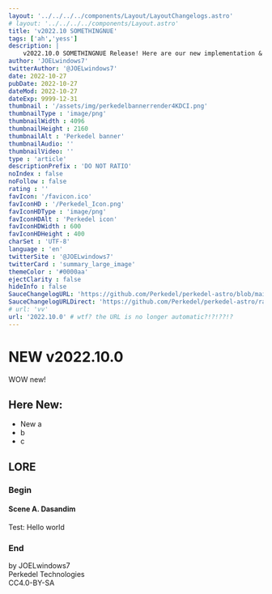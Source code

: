 ```yaml
---
layout: '../../../../components/Layout/LayoutChangelogs.astro'
# layout: '../../../../components/Layout.astro'
title: 'v2022.10 SOMETHINGNUE'
tags: ['ah','yess']
description: |
    v2022.10.0 SOMETHINGNUE Release! Here are our new implementation & changes
author: 'JOELwindows7'
twitterAuthor: '@JOELwindows7'
date: 2022-10-27
pubDate: 2022-10-27
dateMod: 2022-10-27
dateExp: 9999-12-31
thumbnail : '/assets/img/perkedelbannerrender4KDCI.png'
thumbnailType : 'image/png'
thumbnailWidth : 4096
thumbnailHeight : 2160
thumbnailAlt : 'Perkedel banner'
thumbnailAudio: ''
thumbnailVideo: ''
type : 'article'
descriptionPrefix : 'DO NOT RATIO'
noIndex : false
noFollow : false
rating : ''
favIcon: '/favicon.ico'
favIconHD : '/Perkedel_Icon.png'
favIconHDType : 'image/png'
favIconHDAlt : 'Perkedel icon'
favIconHDWidth : 600
favIconHDHeight : 400
charSet : 'UTF-8'
language : 'en'
twitterSite : '@JOELwindows7'
twitterCard : 'summary_large_image' 
themeColor : '#0000aa'
ejectClarity : false
hideInfo : false
SauceChangelogURL: 'https://github.com/Perkedel/perkedel-astro/blob/main/src/pages/apps/SampleGameEmbed/Changelogs/2022.10.0.mdx'
SauceChangelogURLDirect: 'https://github.com/Perkedel/perkedel-astro/raw/main/src/pages/apps/SampleGameEmbed/Changelogs/2022.10.0.mdx'
# url: 'vv'
url: '2022.10.0' # wtf? the URL is no longer automatic?!?!??!?
---
```

# NEW v2022.10.0
WOW new!
## Here New:
- New a
- b
- c
## LORE
### Begin
#### Scene A. Dasandim
Test: Hello world
### End
by JOELwindows7  
Perkedel Technologies  
CC4.0-BY-SA